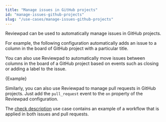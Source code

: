```yaml
---
title: "Manage issues in GitHub projects"
id: "manage-issues-github-projects"
slug: "/use-cases/manage-issues-github-projects"
---
```




Reviewpad can be used to automatically manage issues in GitHub projects.

For example, the following configuration automatically adds an issue to
a column in the board of GitHub project with a particular title.

You can also use Reviewpad to automatically move issues between columns in the board of a GitHub project
based on events such as closing or adding a label to the issue.

<CodeBlock language="yml" title="reviewpad.yml">{Example}</CodeBlock>

Similarly, you can also use Reviewpad to manage pull requests in GitHub projects.
Just add the `pull_request` event to the `on` property of the Reviewpad configuration.

The [check description](/use-cases/check-issue-description) use case contains an example of a workflow
that is applied in both issues and pull requests.
